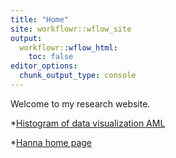 ```yaml
---
title: "Home"
site: workflowr::wflow_site
output:
  workflowr::wflow_html:
    toc: false
editor_options:
  chunk_output_type: console
---
```


Welcome to my research website.

*[Histogram of data visualization AML](test.html)


*[Hanna home page](https://hmhiero.github.io/myproject/)


